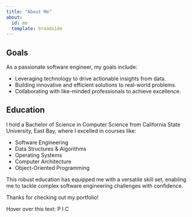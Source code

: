 ```yaml
---
title: "About Me"
about:
  id: me
  template: broadside
---
```


:::{#me}

## Goals

As a passionate software engineer, my goals include:

- Leveraging technology to drive actionable insights from data.
- Building innovative and efficient solutions to real-world problems.
- Collaborating with like-minded professionals to achieve excellence.

## Education

I hold a Bachelor of Science in Computer Science from California State University, East Bay, where I excelled in courses like:

- Software Engineering
- Data Structures & Algorithms
- Operating Systems
- Computer Architecture
- Object-Oriented Programming

This robust education has equipped me with a versatile skill set, enabling me to tackle complex software engineering challenges with confidence.

:::

<p>Thanks for checking out my portfolio!</p>

<p>Hover over this text: 
<span class="hover-letter" data-hover="Passionate">P</span>
<span class="hover-letter" data-hover="Innovative">I</span>
<span class="hover-letter" data-hover="Collaborative">C</span>
</p>
